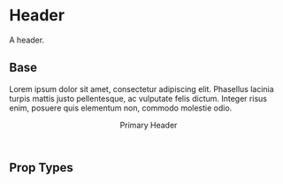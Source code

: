 
<Meta title='Components/Header' component={Header} />

# Header 
A header.
 
## Base
Lorem ipsum dolor sit amet, consectetur adipiscing elit. Phasellus lacinia turpis mattis justo pellentesque, ac vulputate felis dictum. Integer risus enim, posuere quis elementum non, commodo molestie odio.

<Preview>
  <Story name='Base'>
    <Header>Primary Header</Header>
  </Story>
</Preview>

## Prop Types

<Props of={Header} />
